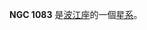 {{NGCInfoBox|NGCID=NGC 1083|發現者=路易斯·斯威夫特|發現日期=1886年9月29日|其他編號=MCG -3-8-15,IRAS02433-1534|曆元=J2000.0|赤經=45分40.7秒
|赤緯=-15°21'26"|星座=波江座|星體=星系|星等=14.4|表面亮度=13.5|藍等=15.2}}

'''NGC 1083''' 是[[波江座|波江座]]的一個[[星系|星系]]。

{{NGCReference|1083}}
{{Catalogs|NGC=1083}}
